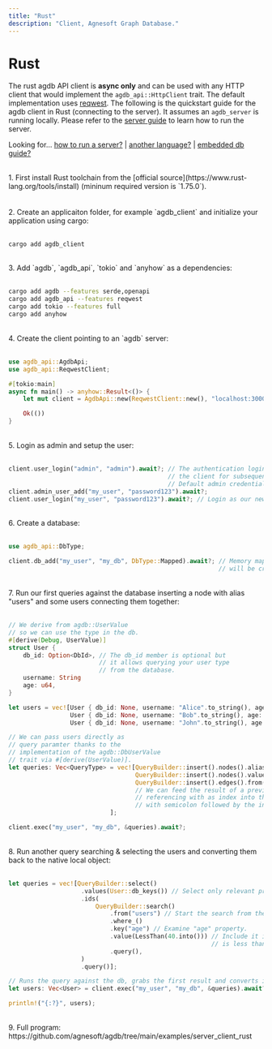 ```yaml
---
title: "Rust"
description: "Client, Agnesoft Graph Database."
---
```


# Rust

The rust agdb API client is **async only** and can be used with any HTTP client that would implement the `agdb_api::HttpClient` trait. The default implementation uses [reqwest](https://crates.io/crates/reqwest). The following is the quickstart guide for the agdb client in Rust (connecting to the server). It assumes an `agdb_server` is running locally. Please refer to the [server guide](/docs/guides/how_to_run_server) to learn how to run the server.

Looking for... [how to run a server?](/docs/guides/how_to_run_server) | [another language?](/api-docs/openapi) | [embedded db guide?](/docs/guides/quickstart)

<br />
1. First install Rust toolchain from the [official source](https://www.rust-lang.org/tools/install)
(mininum required version is `1.75.0`).
<br />
<br />

<br />
2. Create an applicaiton folder, for example `agdb_client` and initialize your application
using cargo:
<br />
<br />

```
cargo add agdb_client
```

<br />
3. Add `agdb`, `agdb_api`, `tokio` and `anyhow` as a dependencies:
<br />
<br />

```bash
cargo add agdb --features serde,openapi
cargo add agdb_api --features reqwest
cargo add tokio --features full
cargo add anyhow
```

<br />
4. Create the client pointing to an `agdb` server:
<br />
<br />

```rs
use agdb_api::AgdbApi;
use agdb_api::ReqwestClient;

#[tokio:main]
async fn main() -> anyhow::Result<()> {
    let mut client = AgdbApi::new(ReqwestClient::new(), "localhost:3000");

    Ok(())
}
```

<br />
5. Login as admin and setup the user:
<br />
<br />

```rs
client.user_login("admin", "admin").await?; // The authentication login is stored in
                                            // the client for subsequent API calls.
                                            // Default admin credentials are "admin/admin".
client.admin_user_add("my_user", "password123").await?;
client.user_login("my_user", "password123").await?; // Login as our newly created user.
```

<br />
6. Create a database:
<br />
<br />

```rs
use agdb_api::DbType;

client.db_add("my_user", "my_db", DbType::Mapped).await?; // Memory mapped database called "my_db"
                                                          // will be created under our "my_user".
```

<br />
7. Run our first queries against the database inserting a node with alias "users"
and some users connecting them together:
<br />
<br />

```rs
// We derive from agdb::UserValue
// so we can use the type in the db.
#[derive(Debug, UserValue)]
struct User {
    db_id: Option<DbId>, // The db_id member is optional but
                         // it allows querying your user type
                         // from the database.
    username: String
    age: u64,
}

let users = vec![User { db_id: None, username: "Alice".to_string(), age: 40 },
                 User { db_id: None, username: "Bob".to_string(), age: 30 },
                 User { db_id: None, username: "John".to_string(), age: 20 }];

// We can pass users directly as
// query paramter thanks to the
// implementation of the agdb::DbUserValue
// trait via #[derive(UserValue)].
let queries: Vec<QueryType> = vec![QueryBuilder::insert().nodes().aliases("users").query().into(),
                                   QueryBuilder::insert().nodes().values(&users).query().into(),
                                   QueryBuilder::insert().edges().from("users").to(":1").query().into(),
                                   // We can feed the result of a previous query directly to the next one
                                   // referencing with as index into the (previous) results starting
                                   // with semicolon followed by the index, e.g. :1.
                            ];

client.exec("my_user", "my_db", &queries).await?;
```

<br />
8. Run another query searching & selecting the users and converting them back to
the native local object:
<br />
<br />

```rs
let queries = vec![QueryBuilder::select()
                    .values(User::db_keys()) // Select only relevant properties for the User struct.
                    .ids(
                        QueryBuilder::search()
                            .from("users") // Start the search from the "users" node.
                            .where_()
                            .key("age") // Examine "age" property.
                            .value(LessThan(40.into())) // Include it in the search result if the value
                                                        // is less than 40.
                            .query(),
                    )
                    .query()];

// Runs the query against the db, grabs the first result and converts it to the collection of users.
let users: Vec<User> = client.exec("my_user", "my_db", &queries).await?[0].try_into()?;

println!("{:?}", users);
```

<br />
9. Full program: https://github.com/agnesoft/agdb/tree/main/examples/server_client_rust
<br />
<br />
